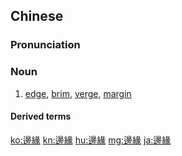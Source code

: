 {{also|边缘}}
==Chinese==
{{zh-forms|s=边缘}}

===Pronunciation===
{{zh-pron
|m=biānyuán
|c=bin1 jyun4
|ma=Zh-bianyuán.ogg
|cat=n
}}

===Noun===
{{zh-noun}}

# [[edge]], [[brim]], [[verge]], [[margin]]

====Derived terms====
{{zh-der|邊緣化}}

[[ko:邊緣]]
[[kn:邊緣]]
[[hu:邊緣]]
[[mg:邊緣]]
[[ja:邊緣]]